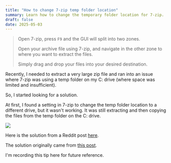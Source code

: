 ```yaml
---
title: "How to change 7-zip temp folder location"
summary: Learn how to change the temporary folder location for 7-zip.
draft: false
date: 2025-05-03
---
```


> Open 7-zip, press `F9` and the GUI will split into two zones.
>
> Open your archive file using 7-zip, and navigate in the other zone to where you want to extract the files.
>
> Simply drag and drop your files into your desired destination.

Recently, I needed to extract a very large zip file and ran into an issue where 7-zip was using a temp folder on my C: drive (where space was limited and insufficient).

So, I started looking for a solution.

At first, I found a setting in 7-zip to change the temp folder location to a different drive, but it wasn't working. It was still extracting and then copying the files from the temp folder on the C: drive.

![](/static/images/blog/2025-05-03_22-19-12.webp)

Here is the solution from a Reddit post [here](https://www.reddit.com/r/techsupport/comments/fyahjo/comment/kgoqr82/?utm_source=share&utm_medium=web3x&utm_name=web3xcss&utm_term=1&utm_content=share_button).

The solution originally came from [this post](https://superuser.com/posts/717198/revisions).

I'm recording this tip here for future reference.